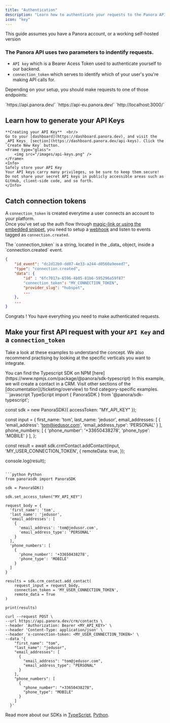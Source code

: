 ```yaml
---
title: "Authentication"
description: "Learn how to authenticate your requests to the Panora API."
icon: "key"
---
```


<Note>
  This guide assumes you have a Panora account, or a working self-hosted version
</Note>

### The Panora API uses two parameters to indentify requests.

- `API key` which is a Bearer Acess Token used to authenticate yourself to our backend.
- `connection_token` which serves to identify which of your user's you're making API calls for.

Depending on your setup, you should make requests to one of those endpoints:

<Tabs>
  <Tab title="US Servers">
      `https://api.panora.dev/`
  </Tab>

  <Tab title="EU Servers">
      `https://api-eu.panora.dev/`
  </Tab>

  <Tab title="Self-Hosted">
      `http://localhost:3000/`
  </Tab>
</Tabs>

## Learn how to generate your API Keys


    **Creating your API Key**  <br/>      
    Go to your [dashboard](https://dashboard.panora.dev), and visit the _API Keys_ [section](https://dashboard.panora.dev/api-keys). Click the `Create New Key` button.
    <Frame type="glass">
        <img src="/images/api-keys.png" />
    </Frame>
    <Info>
    Safely store your API Key
    Your API keys carry many privileges, so be sure to keep them secure! Do not share your secret API keys in publicly accessible areas such as GitHub, client-side code, and so forth.
    </Info>
## Catch connection tokens

A `connection_token` is created everytime a user connects an account to your platform.<br/>
Once you've set up the auth flow through [magic-link or using the embedded snippet](/quick-start), you need to setup a [webhook](/webhooks/overview) and listen to events tagged as `connection.created`.

<Info>
  The `connection_token` is a string, located in the _data_ object, inside a
  `connection.created` event.
</Info>

```json Example connection.created event
{
    "id_event": "dc2d12b9-dd07-4e33-a244-d0560a9eeed7",
    "type": "connection.created",
    "data": {
        "id" : "6fc7017a-6596-4b05-81b6-595296a59f87"
        "connection_token": "MY_CONNECTION_TOKEN",
        "provider_slug": "hubspot",
        ...
    },
    ...
}
```

Congrats ! You have everything you need to make authenticated requests.

## Make your first API request with your `API Key` and a `connection_token`

Take a look at these examples to understand the concept.
We also recommend practising by looking at the specific verticals you want to integrate.

<Info>
  You can find the Typescript SDK on NPM
  [here](https://www.npmjs.com/package/@panora/sdk-typescript)
</Info>
In this example, we will create a contact in a CRM. Visit other sections of the [documentation](/ticketing/overview) to find category-specific examples.
<CodeGroup>
  ```javascript TypeScript
  import { PanoraSDK } from '@panora/sdk-typescript';

  const sdk = new PanoraSDK({ accessToken: "MY_API_KEY" });

  const input = {
      first_name: 'tom',
      last_name: 'jedusor',
      email_addresses: [
        {
          'email_address': 'tom@jedusor.com',
          'email_address_type': 'PERSONAL'
        }
      ],
      phone_numbers: [
        {
          'phone_number': '+33650438278',
          'phone_type': 'MOBILE'
        }
      ],
  };

  const result = await sdk.crmContact.addContact(input, 'MY_USER_CONNECTION_TOKEN', {
      remoteData: true,
  });

  console.log(result);
  ```

  ```python Python
  from panorasdk import PanoraSDK

  sdk = PanoraSDK()

  sdk.set_access_token("MY_API_KEY")

  request_body = {
    'first_name': 'tom',
    'last_name': 'jedusor',
    'email_addresses': [
      {
        'email_address': 'tom@jedusor.com',
        'email_address_type': 'PERSONAL'
      }
    ],
    'phone_numbers': [
      {
        'phone_number': '+33650438278',
        'phone_type': 'MOBILE'
      }
    ]
  }

  results = sdk.crm_contact.add_contact(
      request_input = request_body,
      connection_token = 'MY_USER_CONNECTION_TOKEN',
      remote_data = True
  )

  print(results)
  ```

  ```shell Curl
  curl --request POST \
  --url https://api.panora.dev/crm/contacts \
  --header 'Authorization: Bearer <MY_API_KEY>' \
  --header 'Content-Type: application/json' \
  --header 'x-connection-token: <MY_USER_CONNECTION_TOKEN>' \
  --data '{
      "first_name": "tom",
      "last_name": "jedusor",
      "email_addresses": [
        {
          "email_address": "tom@jedusor.com",
          "email_address_type": "PERSONAL"
        }
      ],
      "phone_numbers": [
        {
          "phone_number": "+33650438278",
          "phone_type": "MOBILE"
        }
      ]
    }'
  ```
</CodeGroup>

Read more about our SDKs in [TypeScript](/backend-sdk/typescript), [Python](/backend-sdk/python).
